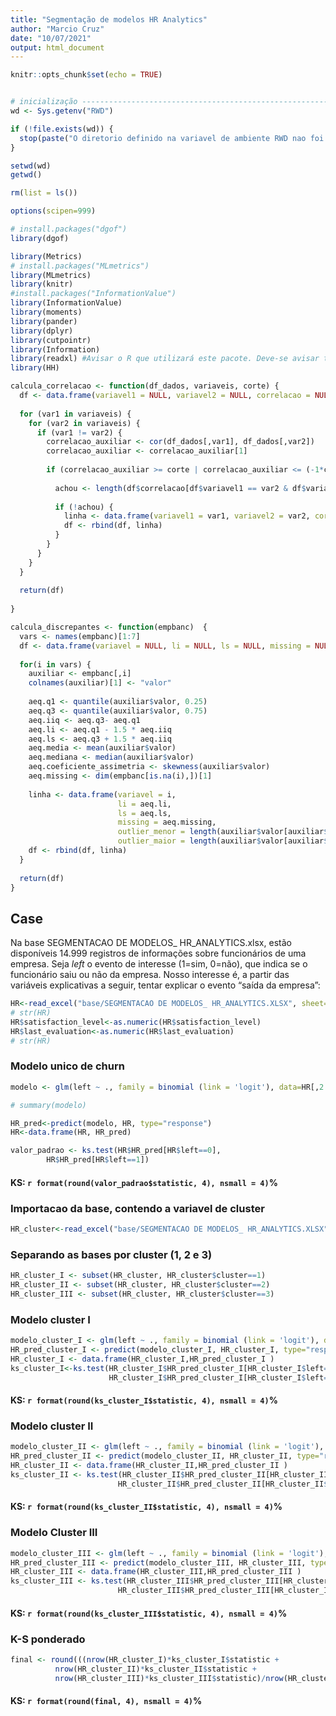 ```yaml
---
title: "Segmentação de modelos HR Analytics"
author: "Marcio Cruz"
date: "10/07/2021"
output: html_document
---
```


```r
knitr::opts_chunk$set(echo = TRUE)


# inicialização -----------------------------------------------------------
wd <- Sys.getenv("RWD")

if (!file.exists(wd)) {
  stop(paste("O diretorio definido na variavel de ambiente RWD nao foi encontrado",wd, sep="="))
} 

setwd(wd)
getwd()

rm(list = ls())

options(scipen=999)

# install.packages("dgof")
library(dgof)

library(Metrics)
# install.packages("MLmetrics")
library(MLmetrics)
library(knitr)
#install.packages("InformationValue")
library(InformationValue)
library(moments)
library(pander)
library(dplyr)
library(cutpointr)
library(Information)
library(readxl) #Avisar o R que utilizará este pacote. Deve-se avisar toda vez que abrir o R
library(HH)

```

```r

calcula_correlacao <- function(df_dados, variaveis, corte) {
  df <- data.frame(variavel1 = NULL, variavel2 = NULL, correlacao = NULL)
  
  for (var1 in variaveis) {
    for (var2 in variaveis) {
      if (var1 != var2) {
        correlacao_auxiliar <- cor(df_dados[,var1], df_dados[,var2])
        correlacao_auxiliar <- correlacao_auxiliar[1]
        
        if (correlacao_auxiliar >= corte | correlacao_auxiliar <= (-1*corte)) {
          
          achou <- length(df$correlacao[df$variavel1 == var2 & df$variavel2 == var1]) > 0
          
          if (!achou) {
            linha <- data.frame(variavel1 = var1, variavel2 = var2, correlacao = correlacao_auxiliar)
            df <- rbind(df, linha)
          }
        }
      }
    }
  }
  
  return(df)
  
}

calcula_discrepantes <- function(empbanc)  {
  vars <- names(empbanc)[1:7]
  df <- data.frame(variavel = NULL, li = NULL, ls = NULL, missing = NULL, outlier_menor = NULL, outlier_maior = NULL) 
  
  for(i in vars) {
    auxiliar <- empbanc[,i]
    colnames(auxiliar)[1] <- "valor"
    
    aeq.q1 <- quantile(auxiliar$valor, 0.25)
    aeq.q3 <- quantile(auxiliar$valor, 0.75)
    aeq.iiq <- aeq.q3- aeq.q1
    aeq.li <- aeq.q1 - 1.5 * aeq.iiq
    aeq.ls <- aeq.q3 + 1.5 * aeq.iiq
    aeq.media <- mean(auxiliar$valor)
    aeq.mediana <- median(auxiliar$valor)
    aeq.coeficiente_assimetria <- skewness(auxiliar$valor)
    aeq.missing <- dim(empbanc[is.na(i),])[1]
    
    linha <- data.frame(variavel = i, 
                        li = aeq.li, 
                        ls = aeq.ls, 
                        missing = aeq.missing, 
                        outlier_menor = length(auxiliar$valor[auxiliar$valor < aeq.li]),
                        outlier_maior = length(auxiliar$valor[auxiliar$valor > aeq.ls]))
    df <- rbind(df, linha)
  }
  
  return(df)
}
```

## Case
Na base SEGMENTACAO DE MODELOS_ HR_ANALYTICS.xlsx, estão disponíveis 14.999 registros de informações sobre funcionários de uma empresa. 
Seja *left* o evento de interesse (1=sim, 0=não), que indica se o funcionário saiu ou não da empresa. Nosso interesse é, a partir das variáveis explicativas  a seguir, tentar explicar o evento “saída da empresa”:

```r
HR<-read_excel("base/SEGMENTACAO DE MODELOS_ HR_ANALYTICS.XLSX", sheet="BASE_DADOS")
# str(HR)
HR$satisfaction_level<-as.numeric(HR$satisfaction_level)
HR$last_evaluation<-as.numeric(HR$last_evaluation)
# str(HR)

```

### Modelo unico de churn
```r
modelo <- glm(left ~ ., family = binomial (link = 'logit'), data=HR[,2:11])

# summary(modelo)

HR_pred<-predict(modelo, HR, type="response")
HR<-data.frame(HR, HR_pred)

valor_padrao <- ks.test(HR$HR_pred[HR$left==0],
        HR$HR_pred[HR$left==1])
```
#### **KS:** `r format(round(valor_padrao$statistic, 4), nsmall = 4)`%


### Importacao da base, contendo a variavel de cluster
```r
HR_cluster<-read_excel("base/SEGMENTACAO DE MODELOS_ HR_ANALYTICS.XLSX", sheet="BASE_DADOS_CLUSTER")
```

### Separando as bases por cluster (1, 2 e 3)
```r
HR_cluster_I <- subset(HR_cluster, HR_cluster$cluster==1)
HR_cluster_II <- subset(HR_cluster, HR_cluster$cluster==2)
HR_cluster_III <- subset(HR_cluster, HR_cluster$cluster==3)
```

### Modelo cluster I
```r
modelo_cluster_I <- glm(left ~ ., family = binomial (link = 'logit'), data=HR_cluster_I[,2:11])
HR_pred_cluster_I <- predict(modelo_cluster_I, HR_cluster_I, type="response")
HR_cluster_I <- data.frame(HR_cluster_I,HR_pred_cluster_I )
ks_cluster_I<-ks.test(HR_cluster_I$HR_pred_cluster_I[HR_cluster_I$left==0],
                      HR_cluster_I$HR_pred_cluster_I[HR_cluster_I$left==1])

```
#### **KS:** `r format(round(ks_cluster_I$statistic, 4), nsmall = 4)`%

### Modelo cluster II
```r
modelo_cluster_II <- glm(left ~ ., family = binomial (link = 'logit'), data=HR_cluster_II[,2:11])
HR_pred_cluster_II <- predict(modelo_cluster_II, HR_cluster_II, type="response")
HR_cluster_II <- data.frame(HR_cluster_II,HR_pred_cluster_II )
ks_cluster_II <- ks.test(HR_cluster_II$HR_pred_cluster_II[HR_cluster_II$left==0],
                        HR_cluster_II$HR_pred_cluster_II[HR_cluster_II$left==1])
```
#### **KS:** `r format(round(ks_cluster_II$statistic, 4), nsmall = 4)`%

### Modelo Cluster III
```r
modelo_cluster_III <- glm(left ~ ., family = binomial (link = 'logit'), data=HR_cluster_III[,2:11])
HR_pred_cluster_III <- predict(modelo_cluster_III, HR_cluster_III, type="response")
HR_cluster_III <- data.frame(HR_cluster_III,HR_pred_cluster_III )
ks_cluster_III <- ks.test(HR_cluster_III$HR_pred_cluster_III[HR_cluster_III$left==0],
                        HR_cluster_III$HR_pred_cluster_III[HR_cluster_III$left==1])
```
#### KS: `r format(round(ks_cluster_III$statistic, 4), nsmall = 4)`%

### K-S ponderado
```r
final <- round(((nrow(HR_cluster_I)*ks_cluster_I$statistic + 
          nrow(HR_cluster_II)*ks_cluster_II$statistic +
          nrow(HR_cluster_III)*ks_cluster_III$statistic)/nrow(HR_cluster)),4)
```

#### **KS:** `r format(round(final, 4), nsmall = 4)`%


